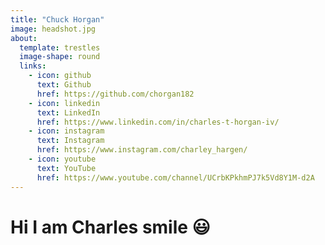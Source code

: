 ```yaml
---
title: "Chuck Horgan"
image: headshot.jpg
about:
  template: trestles
  image-shape: round
  links:
    - icon: github
      text: Github
      href: https://github.com/chorgan182
    - icon: linkedin
      text: LinkedIn
      href: https://www.linkedin.com/in/charles-t-horgan-iv/
    - icon: instagram
      text: Instagram
      href: https://www.instagram.com/charley_hargen/
    - icon: youtube
      text: YouTube
      href: https://www.youtube.com/channel/UCrbKPkhmPJ7k5Vd8Y1M-d2A
---
```


# Hi I am Charles smile 😃
